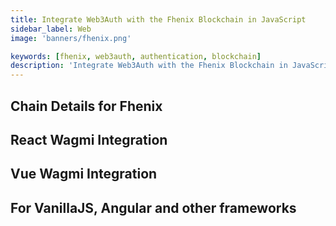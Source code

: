 ```yaml
---
title: Integrate Web3Auth with the Fhenix Blockchain in JavaScript
sidebar_label: Web
image: 'banners/fhenix.png'

keywords: [fhenix, web3auth, authentication, blockchain]
description: 'Integrate Web3Auth with the Fhenix Blockchain in JavaScript | Embedded Wallets'
---
```



<SEO
  title="Integrate Web3Auth with the Fhenix Blockchain in JavaScript"
  description="Integrate Web3Auth with the Fhenix Blockchain in JavaScript | Embedded Wallets"
  image="https://web3auth.io/docs/banners/fhenix.png"
  slug="/embedded-wallets/connect-blockchain/evm/fhenix/web"
/>

## Chain Details for Fhenix

<ChainDetailsFhenix />

## React Wagmi Integration

<ReactWagmiIntegration />

## Vue Wagmi Integration

<VueWagmiIntegration />

## For VanillaJS, Angular and other frameworks

<JsBlockchainMethods />
